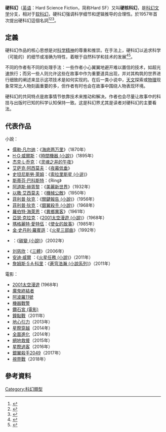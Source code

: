 '''硬科幻'''（[[英语|英语]]：Hard Science Fiction，简称Hard SF）又叫'''硬核科幻'''，是[[科幻文学|科幻文学]]分支，相对于[[软科幻|软科幻]]，硬科幻强调科学细节和逻辑推导的合理性。{{le|彼得·史凱勒·米勒|P. Schuyler Miller}}於1957年首次提出硬科幻這個名詞<ref name="jesse2005">{{cite web
 |url         = http://www.jessesword.com/sf/view/1674
 |title       = hard science fiction n.
 |accessdate  = 2007-10-07
 |date        = 2005-07-25
 |work        = Science fiction citations
 |publisher   = Jesse's word
 |quote       = Earliest cite: P. Schuyler Miller in Astounding Science Fiction ... he called ''A Fall of Moondust'' "hard" science fiction
 |deadurl     = yes
 |archiveurl  = https://web.archive.org/web/20070927003457/http://www.jessesword.com/sf/view/1674
 |archivedate = 2007-09-27
}}</ref><ref name="hartwell2002intro">{{cite book
|last1=Hartwell
|first1=David G.
|authorlink1=David G. Hartwell
|last2=Cramer
|first2=Kathryn
|authorlink2=Kathryn Cramer
|title=The Hard SF Renaissance
|url=|year=2002
|publisher=Tor
|location=New York
|isbn=0-312-87635-1
|pages=
|chapter=Introduction: New People, New Places, New Politics
}}</ref><ref name="westfahl1996">{{cite book
|last=Westfahl
|first=Gary
|authorlink=Gary Westfahl
|title=Cosmic Engineers: A Study of Hard Science Fiction (Contributions to the Study of Science Fiction and Fantasy)
|url=http://www.amazon.com/gp/reader/0313297274/ref=sib_fs_bod/102-2504711-0986542?ie=UTF8&p=S00J&checkSum=ZwwEGNBG6d5NLftyICuVTufBHo5H7Wz8ym1GDkXz0Sk%3D#reader-link
|accessdate=2007-10-07
|date=1996-02-28
|publisher=Greenwood Press
|isbn=0-313-29727-4
|page=2
|chapter=Introduction
|quote=''hard science fiction'' ... the term was first used by P. Schuyler Miller in 1957
|archive-date=2019-12-18
|archive-url=https://web.archive.org/web/20191218214655/http://www.amazon.com/gp/reader/0313297274/ref=sib_fs_bod/102-2504711-0986542?ie=UTF8&p=S00J&checkSum=ZwwEGNBG6d5NLftyICuVTufBHo5H7Wz8ym1GDkXz0Sk%3D#reader-link
|dead-url=no
}}</ref>。

==定義==
硬科幻作品的核心思想是对[[科学精神|科学精神]]的尊重和推崇。在手法上，硬科幻以追求科学（可能的）的细节或准确为特性，着眼于自然科学和技术的发展<ref name="nicholls1993">{{cite book
|last=Nicholls
|first=Peter
|editor1-last=Clute |editor1-first=John
|editor2-last=Nicholls |editor2-first=Peter 
|title=The Encyclopedia of Science Fiction
|url=https://archive.org/details/encyclopediaofsc00ies1
|edition=
|year=1993
|publisher=
|location=
|isbn=
|pages=
|chapter=Hard SF
}}</ref><ref name="wolfe1986">{{cite book
|last=Wolfe
|first=Gary K.
|title=Critical Terms for Science Fiction and Fantasy: A Glossary and Guide to Scholarship
|year=1986
|publisher=
|location=
|isbn=
|pages=
|chapter=Hard Science Fiction
}}</ref>。

不同的作者有不同的处理手法：一些作者小心翼翼地避开难以置信的技术，如超光速旅行；而另一些人则允许这些在故事中作为重要道具出现，并对其构筑的世界进行细致的阐述来显示这项技术是如何实现的。在后一类小说中，[[天文|天文]]探索或[[物理|物理]]现象常常比人物刻画重要的多，但作者有时也会在故事中围绕人物表现环境。

硬科幻的共同特点是故事情节依靠技术来推动和解决。作者也会尽量让故事中的科技与出版时已知的科学认知保持一致。这是科幻界尤其是读者对硬科幻的主要看法。

== 代表作品 ==

小說：
* [[儒勒·凡尔纳|儒勒·凡尔纳]]：《[[海底两万里|海底两万里]]》（1870年）
* [[H·G·威爾斯|H·G·威爾斯]]：《[[時間機器_(小說)|時間機器 (小說)]]》（1895年）
* [[杰克·L·乔克|杰克·L·乔克]]：《[[灵魂之井的午夜|灵魂之井的午夜]]》
* [[艾萨克·阿西莫夫|艾萨克·阿西莫夫]]：《[[夜幕低垂|夜幕低垂]]》
* [[史坦尼斯勞·萊姆|史坦尼斯勞·萊姆]]：《[[索拉里斯星_(小说)|索拉里斯星 (小说)]]》
* [[斯蒂芬·巴科斯特|斯蒂芬·巴科斯特]]：《Ring》
* [[阿道斯·赫胥黎|阿道斯·赫胥黎]]：《[[美麗新世界|美麗新世界]]》（1932年）
* [[以撒·艾西莫夫|以撒·艾西莫夫]]：《[[機械公敵|機械公敵]]》（1950年）
* [[菲利普·狄克|菲利普·狄克]]：《[[關鍵報告_(小說)|關鍵報告 (小說)]]》（1956年）
* [[菲利普·狄克|菲利普·狄克]]：《[[銀翼殺手_(小說)|銀翼殺手 (小說)]]》（1968年）
* [[羅伯特·海萊恩|羅伯特·海萊恩]]：《[[異鄉異客|異鄉異客]]》（1961年）
* [[亞瑟·克拉克|亞瑟·克拉克]]：《[[2001太空漫遊_(小說)|2001太空漫遊 (小說)]]》（1968年）
* [[瑪格麗特·愛特伍|瑪格麗特·愛特伍]]：《[[使女的故事|使女的故事]]》（1985年）
* [[金·史丹利·羅賓遜|金·史丹利·羅賓遜]]：《[[火星三部曲|火星三部曲]]》（1992年）
* {{link-en|理查·K·摩根|Richard K. Morgan}}：《[[碳變_(小說)|碳變 (小說)]]》（2002年）
* [[刘慈欣|刘慈欣]]：《[[三体_(小说)|三體]]》（2006年）
* [[安迪·威爾|安迪·威爾]] ：《[[火星任務_(小說)|火星任務 (小說)]]》（2011年）
* [[詹姆斯·S·A·科里|詹姆斯·S·A·科里]]：《[[蒼穹浩瀚_(小說系列)|蒼穹浩瀚 (小說系列)]]》（2011年）

電影：
* [[2001太空漫遊_(電影)|2001太空漫遊]] (1968年)
* [[魔鬼終結者|魔鬼終結者]]
* [[阿波羅11號|阿波羅11號]]
* [[機器戰警|機器戰警]]
* [[鑽石宮_(電影)|鑽石宮 (電影)]]
* [[鐘點戰|鐘點戰]]（2011年）
* [[地心引力_(电影)|地心引力]]（2013年）
* [[星際穿越|星際穿越]]（2014年）
* [[全面進化|全面進化]]（2014年）
* [[絕地救援|絕地救援]]（2015年）
* [[星際過客|星際過客]]（2016年）
* [[銀翼殺手2049|銀翼殺手2049]]（2017年）
* [[視界戰|視界戰]]（2018年）

==參考資料==
{{Reflist}}

{{科学幻想}}
[[Category:科幻類型|Category:科幻類型]]